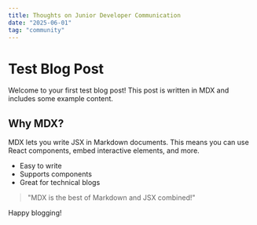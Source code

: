 ```yaml
---
title: Thoughts on Junior Developer Communication
date: "2025-06-01"
tag: "community"
---
```


# Test Blog Post

Welcome to your first test blog post! This post is written in MDX and includes some example content.

## Why MDX?

MDX lets you write JSX in Markdown documents. This means you can use React components, embed interactive elements, and more.

- Easy to write
- Supports components
- Great for technical blogs

> "MDX is the best of Markdown and JSX combined!"

Happy blogging!
